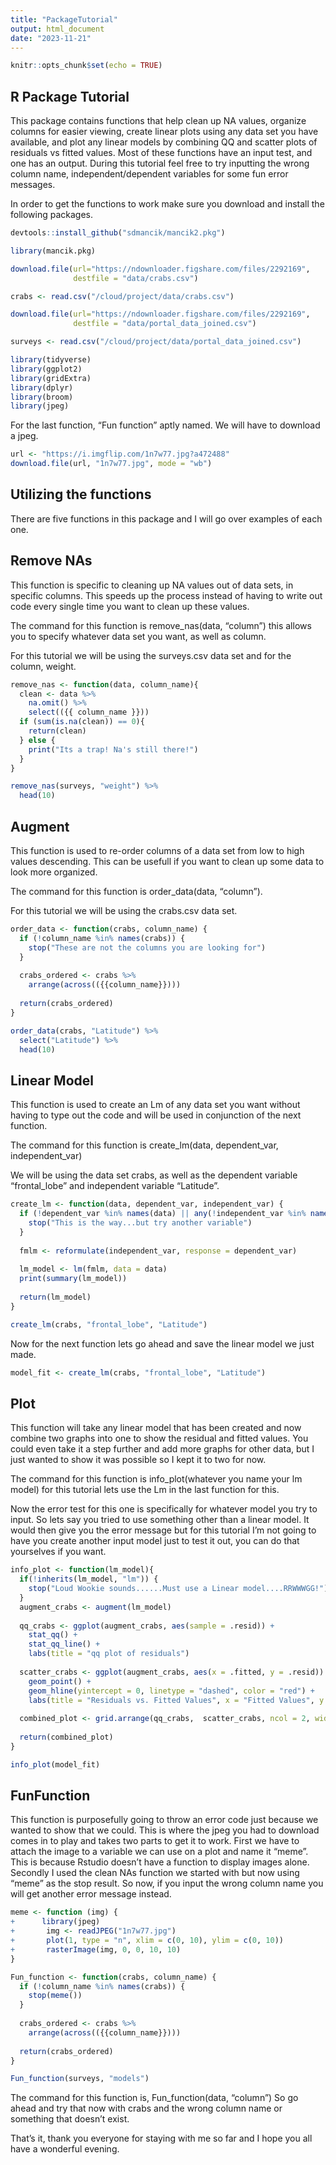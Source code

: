 ```yaml
---
title: "PackageTutorial"
output: html_document
date: "2023-11-21"
---
```


```r
knitr::opts_chunk$set(echo = TRUE)
```

## R Package Tutorial

This package contains functions that help clean up NA values, organize columns for easier viewing, create linear plots using any data set you have available, and plot any linear models by combining QQ and scatter plots of residuals vs fitted values. Most of these functions have an input test, and one has an output. During this tutorial feel free to try inputting the wrong column name, independent/dependent variables for some fun error messages.

In order to get the functions to work make sure you download and install the following packages.

```r
devtools::install_github("sdmancik/mancik2.pkg")
```

```r
library(mancik.pkg)
```

```R
download.file(url="https://ndownloader.figshare.com/files/2292169",
              destfile = "data/crabs.csv")
```

```r
crabs <- read.csv("/cloud/project/data/crabs.csv")
```

```R
download.file(url="https://ndownloader.figshare.com/files/2292169",
              destfile = "data/portal_data_joined.csv")
```

```r
surveys <- read.csv("/cloud/project/data/portal_data_joined.csv")
```

```R
library(tidyverse)
library(ggplot2)
library(gridExtra)
library(dplyr)
library(broom)
library(jpeg)
```

For the last function, "Fun function" aptly named. We will have to download a jpeg.

```R
url <- "https://i.imgflip.com/1n7w77.jpg?a472488"
download.file(url, "1n7w77.jpg", mode = "wb")
```

## Utilizing the functions

There are five functions in this package and I will go over examples of each one.

## Remove NAs

This function is specific to cleaning up NA values out of data sets, in specific columns. This speeds up the process instead of having to write out code every single time you want to clean up these values.

The command for this function is remove_nas(data, "column") this allows you to specify whatever data set you want, as well as column.

For this tutorial we will be using the surveys.csv data set and for the column, weight.

```R
remove_nas <- function(data, column_name){
  clean <- data %>% 
    na.omit() %>% 
    select(({{ column_name }})) 
  if (sum(is.na(clean)) == 0){
    return(clean)
  } else {
    print("Its a trap! Na's still there!")
  }
}
```



```r

remove_nas(surveys, "weight") %>% 
  head(10)

```

## Augment

This function is used to re-order columns of a data set from low to high values descending. This can be usefull if you want to clean up some data to look more organized.

The command for this function is order_data(data, "column").

For this tutorial we will be using the crabs.csv data set.

```R
order_data <- function(crabs, column_name) {
  if (!column_name %in% names(crabs)) {
    stop("These are not the columns you are looking for")
  }
  
  crabs_ordered <- crabs %>%
    arrange(across(({{column_name}})))
  
  return(crabs_ordered)
}
```

```r
order_data(crabs, "Latitude") %>% 
  select("Latitude") %>% 
  head(10)
```

## Linear Model

This function is used to create an Lm of any data set you want without having to type out the code and will be used in conjunction of the next function.

The command for this function is create_lm(data, dependent_var, independent_var)

We will be using the data set crabs, as well as the dependent variable "frontal_lobe" and independent variable "Latitude".

```R
create_lm <- function(data, dependent_var, independent_var) {
  if (!dependent_var %in% names(data) || any(!independent_var %in% names(data))) {
    stop("This is the way...but try another variable")
  }
  
  fmlm <- reformulate(independent_var, response = dependent_var)
  
  lm_model <- lm(fmlm, data = data)
  print(summary(lm_model))
  
  return(lm_model)
}
```

```r
create_lm(crabs, "frontal_lobe", "Latitude")
```

Now for the next function lets go ahead and save the linear model we just made.

```r
model_fit <- create_lm(crabs, "frontal_lobe", "Latitude")
```

## Plot

This function will take any linear model that has been created and now combine two graphs into one to show the residual and fitted values. You could even take it a step further and add more graphs for other data, but I just wanted to show it was possible so I kept it to two for now.

The command for this function is info_plot(whatever you name your lm model) for this tutorial lets use the Lm in the last function for this.

Now the error test for this one is specifically for whatever model you try to input. So lets say you tried to use something other than a linear model. It would then give you the error message but for this tutorial I'm not going to have you create another input model just to test it out, you can do that yourselves if you want.

```R
info_plot <- function(lm_model){
  if(!inherits(lm_model, "lm")) {
    stop("Loud Wookie sounds......Must use a Linear model....RRWWWGG!")
  }  
  augment_crabs <- augment(lm_model)
  
  qq_crabs <- ggplot(augment_crabs, aes(sample = .resid)) +
    stat_qq() +
    stat_qq_line() +
    labs(title = "qq plot of residuals")
  
  scatter_crabs <- ggplot(augment_crabs, aes(x = .fitted, y = .resid)) +
    geom_point() +
    geom_hline(yintercept = 0, linetype = "dashed", color = "red") +
    labs(title = "Residuals vs. Fitted Values", x = "Fitted Values", y = "Residuals")
  
  combined_plot <- grid.arrange(qq_crabs,  scatter_crabs, ncol = 2, widths = c(1,2))
  
  return(combined_plot)
}
```

```r
info_plot(model_fit)
```

## FunFunction

This function is purposefully going to throw an error code just because we wanted to show that we could. This is where the jpeg you had to download comes in to play and takes two parts to get it to work. First we have to attach the image to a variable we can use on a plot and name it "meme". This is because Rstudio doesn't have a function to display images alone. Secondly I used the clean NAs function we started with but now using "meme" as the stop result. So now, if you input the wrong column name you will get another error message instead.

```R
meme <- function (img) { 
+      library(jpeg)
+       img <- readJPEG("1n7w77.jpg")
+       plot(1, type = "n", xlim = c(0, 10), ylim = c(0, 10))
+       rasterImage(img, 0, 0, 10, 10)
}
```


```R
Fun_function <- function(crabs, column_name) {
  if (!column_name %in% names(crabs)) {
    stop(meme())
  }
  
  crabs_ordered <- crabs %>%
    arrange(across(({{column_name}})))
  
  return(crabs_ordered)
}
```

```r
Fun_function(surveys, "models")
```


The command for this function is, Fun_function(data, "column") So go ahead and try that now with crabs and the wrong column name or something that doesn't exist.

That's it, thank you everyone for staying with me so far and I hope you all have a wonderful evening.